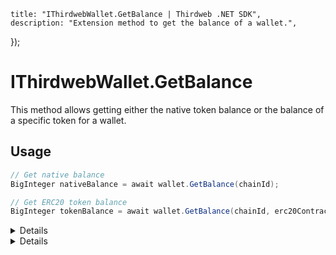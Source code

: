 
	title: "IThirdwebWallet.GetBalance | Thirdweb .NET SDK",
	description: "Extension method to get the balance of a wallet.",
});

# IThirdwebWallet.GetBalance

This method allows getting either the native token balance or the balance of a specific token for a wallet.

## Usage

```csharp
// Get native balance
BigInteger nativeBalance = await wallet.GetBalance(chainId);

// Get ERC20 token balance
BigInteger tokenBalance = await wallet.GetBalance(chainId, erc20ContractAddress);
```

<Details summary="Parameters">

### wallet (required)

An instance of `IThirdwebWallet`. This represents the wallet for which you want to retrieve the balance.

### chainId (required)

The chain ID from which you want to retrieve the balance.

### erc20ContractAddress (optional)

The optional ERC20 contract address from which you want to retrieve the balance. If not provided, the method will return the native token balance.

</Details>

<Details summary="Return Value">

### string

The method returns a `BigInteger` representing the balance in Wei.

</Details>
